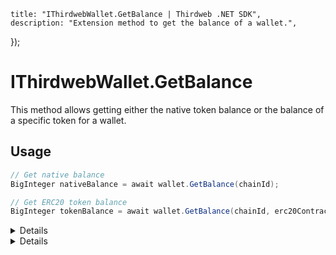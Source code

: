 
	title: "IThirdwebWallet.GetBalance | Thirdweb .NET SDK",
	description: "Extension method to get the balance of a wallet.",
});

# IThirdwebWallet.GetBalance

This method allows getting either the native token balance or the balance of a specific token for a wallet.

## Usage

```csharp
// Get native balance
BigInteger nativeBalance = await wallet.GetBalance(chainId);

// Get ERC20 token balance
BigInteger tokenBalance = await wallet.GetBalance(chainId, erc20ContractAddress);
```

<Details summary="Parameters">

### wallet (required)

An instance of `IThirdwebWallet`. This represents the wallet for which you want to retrieve the balance.

### chainId (required)

The chain ID from which you want to retrieve the balance.

### erc20ContractAddress (optional)

The optional ERC20 contract address from which you want to retrieve the balance. If not provided, the method will return the native token balance.

</Details>

<Details summary="Return Value">

### string

The method returns a `BigInteger` representing the balance in Wei.

</Details>
